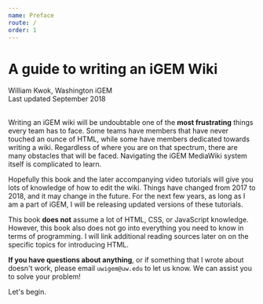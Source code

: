 ```yaml
---
name: Preface
route: /
order: 1
---
```


# A guide to writing an iGEM Wiki
<div style={{marginTop: -30, fontWeight: 'bold'}}>William Kwok, Washington iGEM<br />
Last updated September 2018</div><br/>

Writing an iGEM wiki will be undoubtable one of the **most frustrating** things every team has to face. Some teams have members that have never touched an ounce of HTML, while some have members dedicated towards writing a wiki. Regardless of where you are on that spectrum, there are many obstacles that will be faced. Navigating the iGEM MediaWiki system itself is complicated to learn. 

Hopefully this book and the later accompanying video tutorials will give you lots of knowledge of how to edit the wiki. Things have changed from 2017 to 2018, and it may change in the future. For the next few years, as long as I am a part of iGEM, I will be releasing updated versions of these tutorials. 

This book **does not** assume a lot of HTML, CSS, or JavaScript knowledge. However, this book also does not go into everything you need to know in terms of programming. I will link additional reading sources later on on the specific topics for introducing HTML. 

**If you have questions about anything**, or if something that I wrote about doesn't work, please email `uwigem@uw.edu` to let us know. We can assist you to solve your problem!

Let's begin.